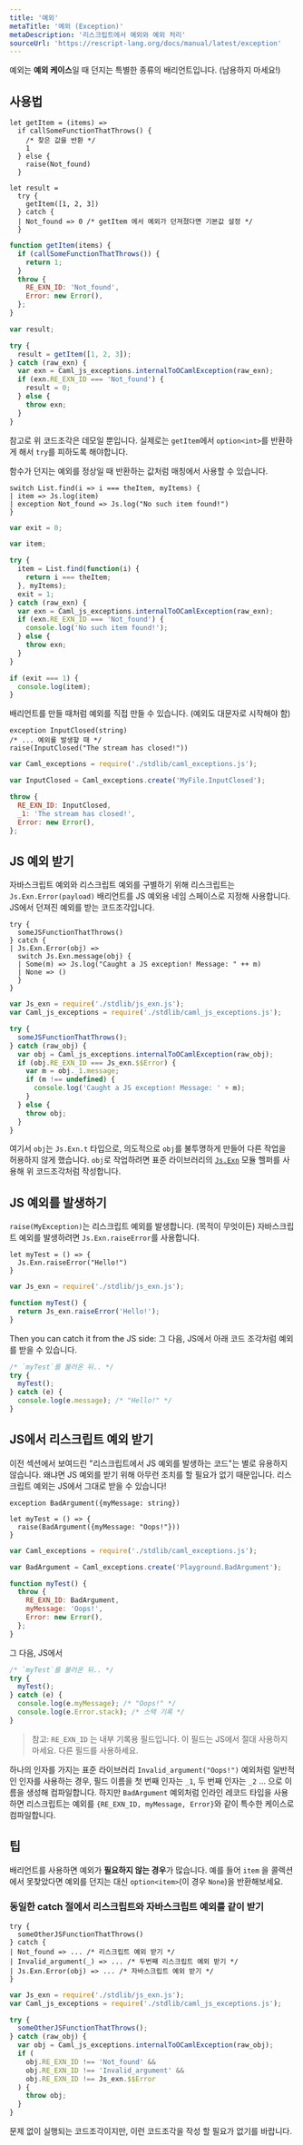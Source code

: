 ```yaml
---
title: '예외'
metaTitle: '예외 (Exception)'
metaDescription: '리스크립트에서 예외와 예외 처리'
sourceUrl: 'https://rescript-lang.org/docs/manual/latest/exception'
---
```


예외는 **예외 케이스**일 때 던지는 특별한 종류의 배리언트입니다. (남용하지 마세요!)

## 사용법

```reason
let getItem = (items) =>
  if callSomeFunctionThatThrows() {
    /* 찾은 값을 반환 */
    1
  } else {
    raise(Not_found)
  }

let result =
  try {
    getItem([1, 2, 3])
  } catch {
  | Not_found => 0 /* getItem 에서 예외가 던져졌다면 기본값 설정 */
  }
```

```javascript
function getItem(items) {
  if (callSomeFunctionThatThrows()) {
    return 1;
  }
  throw {
    RE_EXN_ID: 'Not_found',
    Error: new Error(),
  };
}

var result;

try {
  result = getItem([1, 2, 3]);
} catch (raw_exn) {
  var exn = Caml_js_exceptions.internalToOCamlException(raw_exn);
  if (exn.RE_EXN_ID === 'Not_found') {
    result = 0;
  } else {
    throw exn;
  }
}
```

참고로 위 코드조각은 데모일 뿐입니다. 실제로는 `getItem`에서 `option<int>`를 반환하게 해서 `try`를 피하도록 해야합니다.

함수가 던지는 예외를 정상일 때 반환하는 값처럼 매칭에서 사용할 수 있습니다.

```reason
switch List.find(i => i === theItem, myItems) {
| item => Js.log(item)
| exception Not_found => Js.log("No such item found!")
}
```

```javascript
var exit = 0;

var item;

try {
  item = List.find(function(i) {
    return i === theItem;
  }, myItems);
  exit = 1;
} catch (raw_exn) {
  var exn = Caml_js_exceptions.internalToOCamlException(raw_exn);
  if (exn.RE_EXN_ID === 'Not_found') {
    console.log('No such item found!');
  } else {
    throw exn;
  }
}

if (exit === 1) {
  console.log(item);
}
```

배리언트를 만들 때처럼 예외를 직접 만들 수 있습니다. (예외도 대문자로 시작해야 함)

```reason
exception InputClosed(string)
/* ... 예외를 발생할 때 */
raise(InputClosed("The stream has closed!"))
```

```javascript
var Caml_exceptions = require('./stdlib/caml_exceptions.js');

var InputClosed = Caml_exceptions.create('MyFile.InputClosed');

throw {
  RE_EXN_ID: InputClosed,
  _1: 'The stream has closed!',
  Error: new Error(),
};
```

## JS 예외 받기

자바스크립트 예외와 리스크립트 예외를 구별하기 위해 리스크립트는 `Js.Exn.Error(payload)` 배리언트를 JS 예외용 네임 스페이스로 지정해 사용합니다.
JS에서 던져진 예외를 받는 코드조각입니다.

```reason
try {
  someJSFunctionThatThrows()
} catch {
| Js.Exn.Error(obj) =>
  switch Js.Exn.message(obj) {
  | Some(m) => Js.log("Caught a JS exception! Message: " ++ m)
  | None => ()
  }
}
```

```javascript
var Js_exn = require('./stdlib/js_exn.js');
var Caml_js_exceptions = require('./stdlib/caml_js_exceptions.js');

try {
  someJSFunctionThatThrows();
} catch (raw_obj) {
  var obj = Caml_js_exceptions.internalToOCamlException(raw_obj);
  if (obj.RE_EXN_ID === Js_exn.$$Error) {
    var m = obj._1.message;
    if (m !== undefined) {
      console.log('Caught a JS exception! Message: ' + m);
    }
  } else {
    throw obj;
  }
}
```

여기서 `obj`는 `Js.Exn.t` 타입으로, 의도적으로 `obj`를 불투명하게 만들어 다른 작업을 허용하지 않게 했습니다.
`obj`로 작업하려면 표준 라이브러리의 [`Js.Exn`](https://rescript-lang.org/docs/manual/latest/api/js/exn) 모듈 헬퍼를 사용해 위 코드조각처럼 작성합니다.

## JS 예외를 발생하기

`raise(MyException)`는 리스크립트 예외를 발생합니다. (목적이 무엇이든) 자바스크립트 예외를 발생하려면 `Js.Exn.raiseError`를 사용합니다.

```reason
let myTest = () => {
  Js.Exn.raiseError("Hello!")
}
```

```javascript
var Js_exn = require('./stdlib/js_exn.js');

function myTest() {
  return Js_exn.raiseError('Hello!');
}
```

Then you can catch it from the JS side:
그 다음, JS에서 아래 코드 조각처럼 예외를 받을 수 있습니다.

```js
/* `myTest`를 불러온 뒤.. */
try {
  myTest();
} catch (e) {
  console.log(e.message); /* "Hello!" */
}
```

## JS에서 리스크립트 예외 받기

이전 섹션에서 보여드린 "리스크립트에서 JS 예외를 발생하는 코드"는 별로 유용하지 않습니다.
왜냐면 JS 예외를 받기 위해 아무런 조치를 할 필요가 없기 때문입니다.
리스크립트 예외는 JS에서 그대로 받을 수 있습니다!

```reason
exception BadArgument({myMessage: string})

let myTest = () => {
  raise(BadArgument({myMessage: "Oops!"}))
}
```

```javascript
var Caml_exceptions = require('./stdlib/caml_exceptions.js');

var BadArgument = Caml_exceptions.create('Playground.BadArgument');

function myTest() {
  throw {
    RE_EXN_ID: BadArgument,
    myMessage: 'Oops!',
    Error: new Error(),
  };
}
```

그 다음, JS에서

```js
/* `myTest`를 불러온 뒤.. */
try {
  myTest();
} catch (e) {
  console.log(e.myMessage); /* "Oops!" */
  console.log(e.Error.stack); /* 스택 기록 */
}
```

> 참고: `RE_EXN_ID` 는 내부 기록용 필드입니다. 이 필드는 JS에서 절대 사용하지 마세요. 다른 필드를 사용하세요.

하나의 인자를 가지는 표준 라이브러리 `Invalid_argument("Oops!")` 예외처럼 일반적인 인자를 사용하는 경우, 필드 이름을 첫 번째 인자는 `_1`, 두 번째 인자는 `_2` ... 으로 이름을 생성해 컴파일합니다.
하지만 `BadArgument` 예외처럼 인라인 레코드 타입을 사용하면 리스크립트는 예외를 `{RE_EXN_ID, myMessage, Error}`와 같이 특수한 케이스로 컴파일합니다.

## 팁

배리언트를 사용하면 예외가 **필요하지 않는 경우**가 많습니다.
예를 들어 `item` 을 콜렉션에서 못찾았다면 예외를 던지는 대신 `option<item>`(이 경우 `None`)을 반환해보세요.

### 동일한 catch 절에서 리스크립트와 자바스크립트 예외를 같이 받기

```reason
try {
  someOtherJSFunctionThatThrows()
} catch {
| Not_found => ... /* 리스크립트 예외 받기 */
| Invalid_argument(_) => ... /* 두번째 리스크립트 예외 받기 */
| Js.Exn.Error(obj) => ... /* 자바스크립트 예외 받기 */
}
```

```javascript
var Js_exn = require('./stdlib/js_exn.js');
var Caml_js_exceptions = require('./stdlib/caml_js_exceptions.js');

try {
  someOtherJSFunctionThatThrows();
} catch (raw_obj) {
  var obj = Caml_js_exceptions.internalToOCamlException(raw_obj);
  if (
    obj.RE_EXN_ID !== 'Not_found' &&
    obj.RE_EXN_ID !== 'Invalid_argument' &&
    obj.RE_EXN_ID !== Js_exn.$$Error
  ) {
    throw obj;
  }
}
```

문제 없이 실행되는 코드조각이지만, 이런 코드조각을 작성 할 필요가 없기를 바랍니다.
